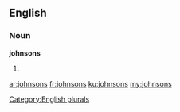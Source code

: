 ==English==

===Noun===
'''johnsons'''

# {{plural of|[[johnson]]}}

[[Category:English plurals]]

[[ar:johnsons]]
[[fr:johnsons]]
[[ku:johnsons]]
[[my:johnsons]]